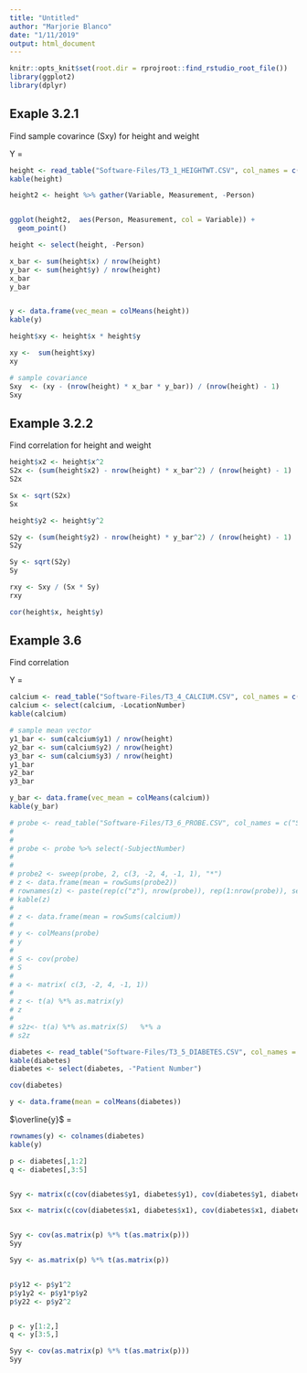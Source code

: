 ```yaml
---
title: "Untitled"
author: "Marjorie Blanco"
date: "1/11/2019"
output: html_document
---
```


```r
knitr::opts_knit$set(root.dir = rprojroot::find_rstudio_root_file())
library(ggplot2)
library(dplyr)

```

## Exaple 3.2.1

Find sample covarince (Sxy) for height and weight

Y =
```r
height <- read_table("Software-Files/T3_1_HEIGHTWT.CSV", col_names = c("Person", "x", "y"))
kable(height)
```

```r
height2 <- height %>% gather(Variable, Measurement, -Person)


ggplot(height2,  aes(Person, Measurement, col = Variable)) +
  geom_point()

height <- select(height, -Person)

```



```r
x_bar <- sum(height$x) / nrow(height)
y_bar <- sum(height$y) / nrow(height)
x_bar
y_bar


y <- data.frame(vec_mean = colMeans(height))
kable(y)

height$xy <- height$x * height$y

xy <-  sum(height$xy)
xy

# sample covariance
Sxy  <- (xy - (nrow(height) * x_bar * y_bar)) / (nrow(height) - 1)
Sxy
```

## Example 3.2.2

Find correlation for height and weight

```r
height$x2 <- height$x^2
S2x <- (sum(height$x2) - nrow(height) * x_bar^2) / (nrow(height) - 1)
S2x

Sx <- sqrt(S2x)
Sx

height$y2 <- height$y^2

S2y <- (sum(height$y2) - nrow(height) * y_bar^2) / (nrow(height) - 1)
S2y

Sy <- sqrt(S2y)
Sy

rxy <- Sxy / (Sx * Sy)
rxy

cor(height$x, height$y)
```

## Example 3.6

Find correlation

Y =
```r
calcium <- read_table("Software-Files/T3_4_CALCIUM.CSV", col_names = c("LocationNumber", "y1", "y2", "y3"))
calcium <- select(calcium, -LocationNumber)
kable(calcium)
```

```r
# sample mean vector
y1_bar <- sum(calcium$y1) / nrow(height)
y2_bar <- sum(calcium$y2) / nrow(height)
y3_bar <- sum(calcium$y3) / nrow(height)
y1_bar
y2_bar
y3_bar

y_bar <- data.frame(vec_mean = colMeans(calcium))
kable(y_bar)

```

```r
# probe <- read_table("Software-Files/T3_6_PROBE.CSV", col_names = c("SubjectNumber", "y1", "y2", "y3", "y4", "y5"))
# 
# 
# probe <- probe %>% select(-SubjectNumber)
# 
# 
# probe2 <- sweep(probe, 2, c(3, -2, 4, -1, 1), "*")
# z <- data.frame(mean = rowSums(probe2))
# rownames(z) <- paste(rep(c("z"), nrow(probe)), rep(1:nrow(probe)), sep="")
# kable(z)
# 
# z <- data.frame(mean = rowSums(calcium))
# 
# y <- colMeans(probe)
# y
# 
# S <- cov(probe)
# S
# 
# a <- matrix( c(3, -2, 4, -1, 1))
# 
# z <- t(a) %*% as.matrix(y)
# z
# 
# s2z<- t(a) %*% as.matrix(S)   %*% a
# s2z
```

```r
diabetes <- read_table("Software-Files/T3_5_DIABETES.CSV", col_names = c("Patient Number", "y1", "y2", "x1", "x2", "x3"))
kable(diabetes)
diabetes <- select(diabetes, -"Patient Number")
```

```r
cov(diabetes)
```


```r
y <- data.frame(mean = colMeans(diabetes))
```

$\overline{y}$  =
```r
rownames(y) <- colnames(diabetes)
kable(y)
```

```r
p <- diabetes[,1:2]
q <- diabetes[,3:5]


Syy <- matrix(c(cov(diabetes$y1, diabetes$y1), cov(diabetes$y1, diabetes$y2), cov(diabetes$y2, diabetes$y1), cov(diabetes$y2, diabetes$y2)), nrow = 2, byrow = TRUE)

Sxx <- matrix(c(cov(diabetes$x1, diabetes$x1), cov(diabetes$x1, diabetes$x2), cov(diabetes$x2, diabetes$x1), cov(diabetes$x2, diabetes$x2)), nrow = 2, byrow = TRUE)


Syy <- cov(as.matrix(p) %*% t(as.matrix(p)))
Syy

Syy <- as.matrix(p) %*% t(as.matrix(p))


p$y12 <- p$y1^2
p$y1y2 <- p$y1*p$y2
p$y22 <- p$y2^2


p <- y[1:2,]
q <- y[3:5,]

Syy <- cov(as.matrix(p) %*% t(as.matrix(p)))
Syy
```


